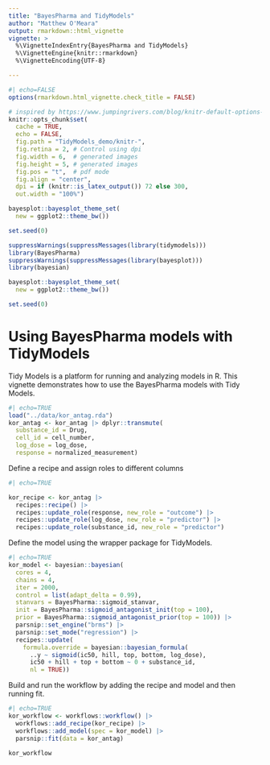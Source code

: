 ```yaml
---
title: "BayesPharma and TidyModels"
author: "Matthew O'Meara"
output: rmarkdown::html_vignette
vignette: >
  %\VignetteIndexEntry{BayesPharma and TidyModels}
  %\VignetteEngine{knitr::rmarkdown}
  %\VignetteEncoding{UTF-8}

---
```


```r
#| echo=FALSE
options(rmarkdown.html_vignette.check_title = FALSE)

# inspired by https://www.jumpingrivers.com/blog/knitr-default-options-settings-hooks/
knitr::opts_chunk$set(
  cache = TRUE,
  echo = FALSE,
  fig.path = "TidyModels_demo/knitr-",
  fig.retina = 2, # Control using dpi
  fig.width = 6,  # generated images
  fig.height = 5, # generated images
  fig.pos = "t",  # pdf mode
  fig.align = "center",
  dpi = if (knitr::is_latex_output()) 72 else 300, 
  out.width = "100%")

bayesplot::bayesplot_theme_set(
  new = ggplot2::theme_bw())

set.seed(0)
```


```r
suppressWarnings(suppressMessages(library(tidymodels)))
library(BayesPharma)
suppressWarnings(suppressMessages(library(bayesplot)))
library(bayesian)

bayesplot::bayesplot_theme_set(
  new = ggplot2::theme_bw())

set.seed(0)
```
# Using BayesPharma models with TidyModels

Tidy Models is a platform for running and analyzing models in R. This vignette
demonstrates how to use the BayesPharma models with Tidy Models.

```r
#| echo=TRUE
load("../data/kor_antag.rda")
kor_antag <- kor_antag |> dplyr::transmute(
  substance_id = Drug,
  cell_id = cell_number,
  log_dose = log_dose,
  response = normalized_measurement)
```

Define a recipe and assign roles to different columns
```r
#| echo=TRUE

kor_recipe <- kor_antag |>
  recipes::recipe() |>
  recipes::update_role(response, new_role = "outcome") |>
  recipes::update_role(log_dose, new_role = "predictor") |>
  recipes::update_role(substance_id, new_role = "predictor")
```

Define the model using the \code{bayesian} wrapper package for TidyModels.
```r
#| echo=TRUE
kor_model <- bayesian::bayesian(
  cores = 4,
  chains = 4,
  iter = 2000,
  control = list(adapt_delta = 0.99),
  stanvars = BayesPharma::sigmoid_stanvar,
  init = BayesPharma::sigmoid_antagonist_init(top = 100),
  prior = BayesPharma::sigmoid_antagonist_prior(top = 100)) |>
  parsnip::set_engine("brms") |>
  parsnip::set_mode("regression") |>
  recipes::update(
    formula.override = bayesian::bayesian_formula(
      ..y ~ sigmoid(ic50, hill, top, bottom, log_dose),
      ic50 + hill + top + bottom ~ 0 + substance_id,
      nl = TRUE))
```

Build and run the workflow by adding the recipe and model and then running fit.
```r
#| echo=TRUE
kor_workflow <- workflows::workflow() |>
  workflows::add_recipe(kor_recipe) |>
  workflows::add_model(spec = kor_model) |>
  parsnip::fit(data = kor_antag)

kor_workflow
```
